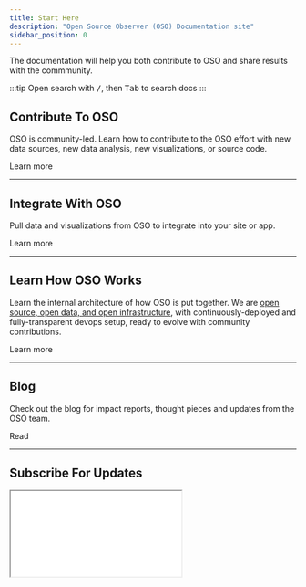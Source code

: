 ```yaml
---
title: Start Here
description: "Open Source Observer (OSO) Documentation site"
sidebar_position: 0
---
```



The documentation will help you both contribute to OSO and share results with the commmunity.

:::tip
Open search with <kbd>/</kbd>, then <kbd>Tab</kbd> to search docs
:::

## Contribute To OSO

OSO is community-led. Learn how to contribute to the OSO effort
with new data sources, new data analysis, new visualizations, or source code.

<Link to="/docs/contribute/intro" className="button button--secondary button--lg">Learn more</Link>

---

## Integrate With OSO

Pull data and visualizations from OSO to integrate into your site or app.

<Link to="/docs/integrate/api-access" className="button button--secondary button--lg">Learn more</Link>

---

## Learn How OSO Works

Learn the internal architecture of how OSO is put together.
We are [open source, open data, and open infrastructure](/blog/open-source-open-data-open-infra),
with continuously-deployed and fully-transparent devops setup,
ready to evolve with community contributions.

<Link to="/docs/how-oso-works/intro" className="button button--secondary button--lg">Learn more</Link>

---

## Blog

Check out the blog for impact reports, thought pieces and updates from the OSO team.

<Link to="/blog" className="button button--secondary button--lg">Read</Link>

---

## Subscribe For Updates

<iframe
  src={"https://kariba.substack.com/embed"}
  width={400}
  height={150}
  style={{
    background: "white",
  }}
  scrolling={"no"}
/>
